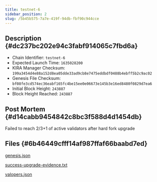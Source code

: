 ```yaml
---
title: testnet-6
sidebar_position: 2
slug: /5b45b575-7a7e-419f-94db-fbf90c944cce
---
```





## Description {#dc237bc202e94c3fabf914065c7fbd6a}

- Chain Identifier: `testnet-6`
- Expected Launch Time: `1635028200`
- KIRA Manager Checksum: `199a3454d4e88a152d8ea05dde33ad9cb8e7475eddbdf0488b4ebff5b2c9ac02`
- Genesis File Checksum: `bf08fe3cd574ec36eabf165fc4be15ee0e06673e145b3e16ed8480f0829d7ea6`
- Initial Block Height: `243887`
- Block Height Reached: `243887`

## Post Mortem {#d14cabb9454842c8bc3f588d4d1454db}


Failed to reach 2/3+1 of active validators after hard fork upgrade


## Files {#6b46449cfff14af987ffaf66baabd7ed}


[genesis.json](https://prod-files-secure.s3.us-west-2.amazonaws.com/9b5bfc45-bdb5-4b46-80e6-aabe3cae64d0/7003a74c-5594-401e-8696-afbe3354648a/genesis.json?X-Amz-Algorithm=AWS4-HMAC-SHA256&X-Amz-Content-Sha256=UNSIGNED-PAYLOAD&X-Amz-Credential=AKIAT73L2G45HZZMZUHI%2F20240311%2Fus-west-2%2Fs3%2Faws4_request&X-Amz-Date=20240311T051825Z&X-Amz-Expires=3600&X-Amz-Signature=48085ea22c5757f959cdfa30e60dc873face5188a733610b8e4274efe4af59a8&X-Amz-SignedHeaders=host&x-id=GetObject)


[success-upgrade-evidence.txt](https://prod-files-secure.s3.us-west-2.amazonaws.com/9b5bfc45-bdb5-4b46-80e6-aabe3cae64d0/75bbb3eb-de14-4b94-9dd6-3c466e60aea8/success-upgrade-evidence.txt?X-Amz-Algorithm=AWS4-HMAC-SHA256&X-Amz-Content-Sha256=UNSIGNED-PAYLOAD&X-Amz-Credential=AKIAT73L2G45HZZMZUHI%2F20240311%2Fus-west-2%2Fs3%2Faws4_request&X-Amz-Date=20240311T051825Z&X-Amz-Expires=3600&X-Amz-Signature=fad11a16334260c6da443d038aaf8816b8097781703ea7f2b449094f74c59e8b&X-Amz-SignedHeaders=host&x-id=GetObject)


[valopers.json](https://prod-files-secure.s3.us-west-2.amazonaws.com/9b5bfc45-bdb5-4b46-80e6-aabe3cae64d0/04efbfe4-0839-4e28-a938-8855fdbca2fa/valopers.json?X-Amz-Algorithm=AWS4-HMAC-SHA256&X-Amz-Content-Sha256=UNSIGNED-PAYLOAD&X-Amz-Credential=AKIAT73L2G45HZZMZUHI%2F20240311%2Fus-west-2%2Fs3%2Faws4_request&X-Amz-Date=20240311T051825Z&X-Amz-Expires=3600&X-Amz-Signature=5ea4073ac463b6badd4cd3e4293abf190ea8be5210c253e2f0355d349eb1e573&X-Amz-SignedHeaders=host&x-id=GetObject)

